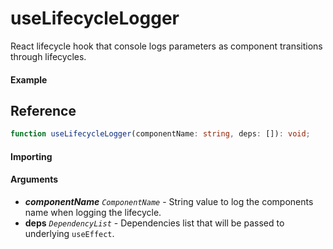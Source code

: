 
<Meta title="Lifecycle/useLifecycleLogger" component={Example} />

# useLifecycleLogger

React lifecycle hook that console logs parameters as component transitions through lifecycles.

#### Example

<Canvas>
  <Story story={Example} inline />
</Canvas>

## Reference

```ts
function useLifecycleLogger(componentName: string, deps: []): void;
```

#### Importing

<ImportPath />

#### Arguments

- _**componentName**_ _`ComponentName`_ - String value to log the components name when logging the lifecycle.
- **deps** _`DependencyList`_ - Dependencies list that will be passed to underlying `useEffect`.
